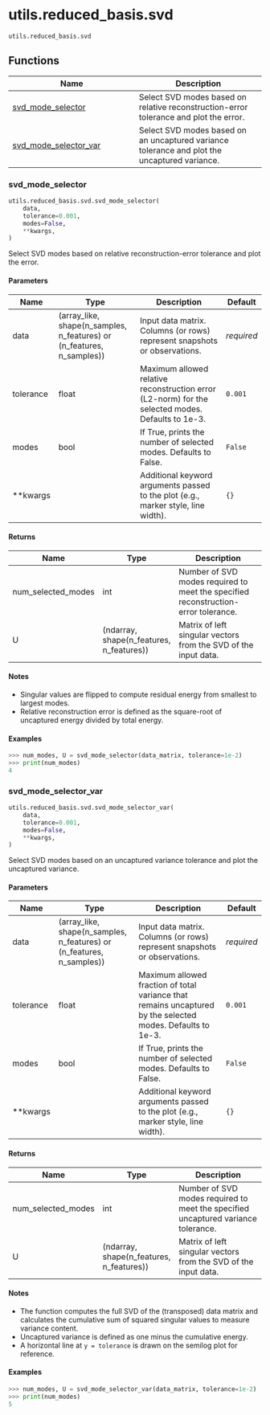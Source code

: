 # utils.reduced_basis.svd { #skrom.utils.reduced_basis.svd }

`utils.reduced_basis.svd`



## Functions

| Name | Description |
| --- | --- |
| [svd_mode_selector](#skrom.utils.reduced_basis.svd.svd_mode_selector) | Select SVD modes based on relative reconstruction-error tolerance and plot the error. |
| [svd_mode_selector_var](#skrom.utils.reduced_basis.svd.svd_mode_selector_var) | Select SVD modes based on an uncaptured variance tolerance and plot the uncaptured variance. |

### svd_mode_selector { #skrom.utils.reduced_basis.svd.svd_mode_selector }

```python
utils.reduced_basis.svd.svd_mode_selector(
    data,
    tolerance=0.001,
    modes=False,
    **kwargs,
)
```

Select SVD modes based on relative reconstruction-error tolerance and plot the error.

#### Parameters {.doc-section .doc-section-parameters}

| Name      | Type                                                                  | Description                                                                                       | Default    |
|-----------|-----------------------------------------------------------------------|---------------------------------------------------------------------------------------------------|------------|
| data      | (array_like, shape(n_samples, n_features) or (n_features, n_samples)) | Input data matrix. Columns (or rows) represent snapshots or observations.                         | _required_ |
| tolerance | float                                                                 | Maximum allowed relative reconstruction error (L2-norm) for the selected modes. Defaults to 1e-3. | `0.001`    |
| modes     | bool                                                                  | If True, prints the number of selected modes. Defaults to False.                                  | `False`    |
| **kwargs  |                                                                       | Additional keyword arguments passed to the plot (e.g., marker style, line width).                 | `{}`       |

#### Returns {.doc-section .doc-section-returns}

| Name               | Type                                     | Description                                                                        |
|--------------------|------------------------------------------|------------------------------------------------------------------------------------|
| num_selected_modes | int                                      | Number of SVD modes required to meet the specified reconstruction-error tolerance. |
| U                  | (ndarray, shape(n_features, n_features)) | Matrix of left singular vectors from the SVD of the input data.                    |

#### Notes {.doc-section .doc-section-notes}

- Singular values are flipped to compute residual energy from smallest to largest modes.
- Relative reconstruction error is defined as the square-root of uncaptured energy divided by
  total energy.

#### Examples {.doc-section .doc-section-examples}

```python
>>> num_modes, U = svd_mode_selector(data_matrix, tolerance=1e-2)
>>> print(num_modes)
4
```

### svd_mode_selector_var { #skrom.utils.reduced_basis.svd.svd_mode_selector_var }

```python
utils.reduced_basis.svd.svd_mode_selector_var(
    data,
    tolerance=0.001,
    modes=False,
    **kwargs,
)
```

Select SVD modes based on an uncaptured variance tolerance and plot the uncaptured variance.

#### Parameters {.doc-section .doc-section-parameters}

| Name      | Type                                                                  | Description                                                                                                 | Default    |
|-----------|-----------------------------------------------------------------------|-------------------------------------------------------------------------------------------------------------|------------|
| data      | (array_like, shape(n_samples, n_features) or (n_features, n_samples)) | Input data matrix. Columns (or rows) represent snapshots or observations.                                   | _required_ |
| tolerance | float                                                                 | Maximum allowed fraction of total variance that remains uncaptured by the selected modes. Defaults to 1e-3. | `0.001`    |
| modes     | bool                                                                  | If True, prints the number of selected modes. Defaults to False.                                            | `False`    |
| **kwargs  |                                                                       | Additional keyword arguments passed to the plot (e.g., marker style, line width).                           | `{}`       |

#### Returns {.doc-section .doc-section-returns}

| Name               | Type                                     | Description                                                                       |
|--------------------|------------------------------------------|-----------------------------------------------------------------------------------|
| num_selected_modes | int                                      | Number of SVD modes required to meet the specified uncaptured variance tolerance. |
| U                  | (ndarray, shape(n_features, n_features)) | Matrix of left singular vectors from the SVD of the input data.                   |

#### Notes {.doc-section .doc-section-notes}

- The function computes the full SVD of the (transposed) data matrix and calculates the
  cumulative sum of squared singular values to measure variance content.
- Uncaptured variance is defined as one minus the cumulative energy.
- A horizontal line at `y = tolerance` is drawn on the semilog plot for reference.

#### Examples {.doc-section .doc-section-examples}

```python
>>> num_modes, U = svd_mode_selector_var(data_matrix, tolerance=1e-2)
>>> print(num_modes)
5
```